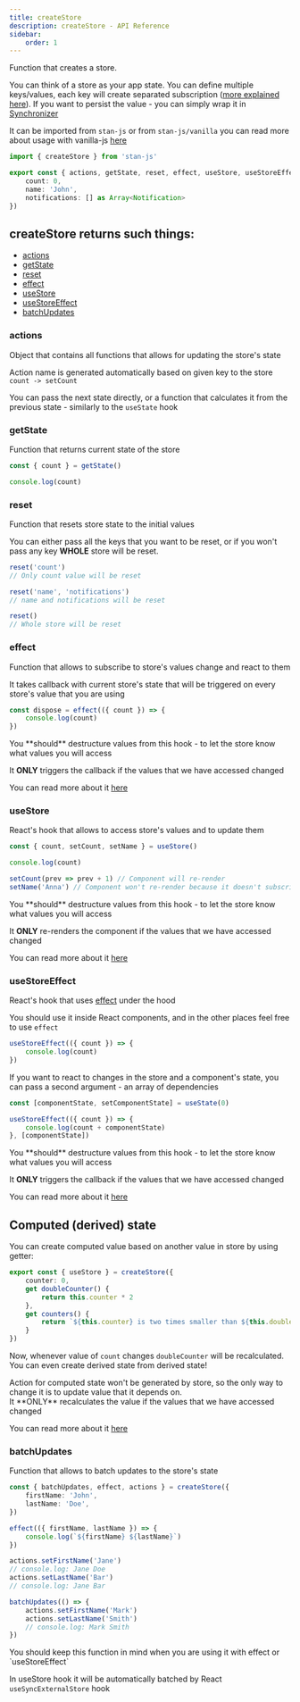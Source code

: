 ```yaml
---
title: createStore
description: createStore - API Reference
sidebar:
    order: 1
---
```


Function that creates a store.

You can think of a store as your app state. You can define multiple keys/values, each key will create separated subscription ([more explained here](#usestore)). If you want to persist the value - you can simply wrap it in [Synchronizer](../synchronizer)

It can be imported from `stan-js` or from `stan-js/vanilla` you can read more about usage with vanilla-js [here](../vanilla)

```ts
import { createStore } from 'stan-js'

export const { actions, getState, reset, effect, useStore, useStoreEffect } = createStore({
    count: 0,
    name: 'John',
    notifications: [] as Array<Notification>
})
```

## createStore returns such things:
- [actions](#actions)
- [getState](#getstate)
- [reset](#reset)
- [effect](#effect)
- [useStore](#usestore)
- [useStoreEffect](#usestoreeffect)
- [batchUpdates](#batchupdates)

### actions

Object that contains all functions that allows for updating the store's state

Action name is generated automatically based on given key to the store ``count -> setCount``

You can pass the next state directly, or a function that calculates it from the previous state - similarly to the ``useState`` hook

### getState

Function that returns current state of the store

```typescript
const { count } = getState()

console.log(count)
```

### reset

Function that resets store state to the initial values

You can either pass all the keys that you want to be reset, or if you won't pass any key **WHOLE** store will be reset.

```typescript
reset('count')
// Only count value will be reset

reset('name', 'notifications')
// name and notifications will be reset

reset()
// Whole store will be reset
```

### effect

Function that allows to subscribe to store's values change and react to them

It takes callback with current store's state that will be triggered on every store's value that you are using

```typescript
const dispose = effect(({ count }) => {
    console.log(count)
})
```

<Aside type="caution">
You **should** destructure values from this hook - to let the store know what values you will access

It **ONLY** triggers the callback if the values that we have accessed changed

You can read more about it [here](../../reference/destructure)
</Aside>

### useStore

React's hook that allows to access store's values and to update them

```typescript
const { count, setCount, setName } = useStore()

console.log(count)

setCount(prev => prev + 1) // Component will re-render
setName('Anna') // Component won't re-render because it doesn't subscribe to name
```

<Aside type="caution">
You **should** destructure values from this hook - to let the store know what values you will access

It **ONLY** re-renders the component if the values that we have accessed changed

You can read more about it [here](../../reference/destructure)
</Aside>

### useStoreEffect

React's hook that uses [effect](#effect) under the hood

You should use it inside React components, and in the other places feel free to use ``effect``

```typescript
useStoreEffect(({ count }) => {
    console.log(count)
})
```

If you want to react to changes in the store and a component's state, you can pass a second argument - an array of dependencies

```typescript
const [componentState, setComponentState] = useState(0)

useStoreEffect(({ count }) => {
    console.log(count + componentState)
}, [componentState])
```

<Aside type="caution">
You **should** destructure values from this hook - to let the store know what values you will access

It **ONLY** triggers the callback if the values that we have accessed changed

You can read more about it [here](../../reference/destructure)
</Aside>

## Computed (derived) state

You can create computed value based on another value in store by using getter:

```typescript
export const { useStore } = createStore({
    counter: 0,
    get doubleCounter() {
        return this.counter * 2
    },
    get counters() { 
        return `${this.counter} is two times smaller than ${this.doubleCounter}`
    }
})
```

Now, whenever value of `count` changes `doubleCounter` will be recalculated. You can even create derived state from derived state!

<Aside type="note">
Action for computed state won't be generated by store, so the only way to change it is to update value that it depends on.
</Aside>

<Aside type="caution">
It **ONLY** recalculates the value if the values that we have accessed changed

You can read more about it [here](../../reference/destructure)
</Aside>

### batchUpdates

Function that allows to batch updates to the store's state

```typescript
const { batchUpdates, effect, actions } = createStore({
    firstName: 'John',
    lastName: 'Doe',
})

effect(({ firstName, lastName }) => {
    console.log(`${firstName} ${lastName}`)
})

actions.setFirstName('Jane')
// console.log: Jane Doe
actions.setLastName('Bar')
// console.log: Jane Bar

batchUpdates(() => {
    actions.setFirstName('Mark')
    actions.setLastName('Smith')
    // console.log: Mark Smith
})
```

<Aside type="note">
You should keep this function in mind when you are using it with effect or `useStoreEffect`

In useStore hook it will be automatically batched by React `useSyncExternalStore` hook
</Aside>
